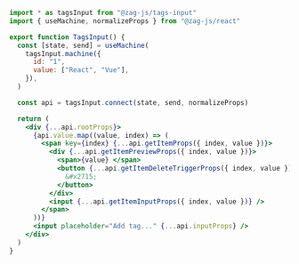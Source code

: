 ```jsx
import * as tagsInput from "@zag-js/tags-input"
import { useMachine, normalizeProps } from "@zag-js/react"

export function TagsInput() {
  const [state, send] = useMachine(
    tagsInput.machine({
      id: "1",
      value: ["React", "Vue"],
    }),
  )

  const api = tagsInput.connect(state, send, normalizeProps)

  return (
    <div {...api.rootProps}>
      {api.value.map((value, index) => (
        <span key={index} {...api.getItemProps({ index, value })}>
          <div {...api.getItemPreviewProps({ index, value })}>
            <span>{value} </span>
            <button {...api.getItemDeleteTriggerProps({ index, value })}>
              &#x2715;
            </button>
          </div>
          <input {...api.getItemInputProps({ index, value })} />
        </span>
      ))}
      <input placeholder="Add tag..." {...api.inputProps} />
    </div>
  )
}
```
